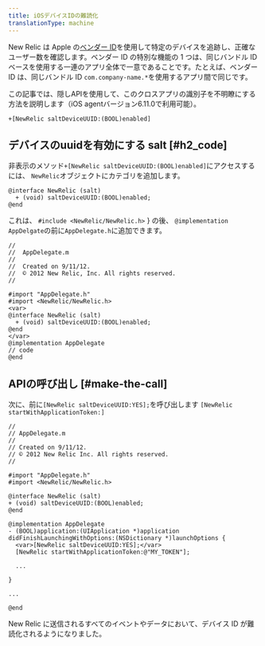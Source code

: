 ```yaml
---
title: iOSデバイスIDの難読化
translationType: machine
---
```


New Relic は Apple の[ベンダー ID](https://developer.apple.com/documentation/uikit/uidevice/1620059-identifierforvendor)を使用して特定のデバイスを追跡し、正確なユーザー数を確認します。ベンダー ID の特別な機能の 1 つは、同じバンドル ID ベースを使用する一連のアプリ全体で一意であることです。たとえば、ベンダー ID は、同じバンドル ID `com.company-name.*`を使用するアプリ間で同じです。

この記事では、隠しAPIを使用して、このクロスアプリの識別子を不明瞭にする方法を説明します（iOS agentバージョン6.11.0で利用可能）。

```
+[NewRelic saltDeviceUUID:(BOOL)enabled]
```

## デバイスのuuidを有効にする salt [#h2_code]

非表示のメソッド`+[NewRelic saltDeviceUUID:(BOOL)enabled]`にアクセスするには、 `NewRelic`オブジェクトにカテゴリを追加します。

```
@interface NewRelic (salt)
  + (void) saltDeviceUUID:(BOOL)enabled;
@end
```

これは、 `#include <NewRelic/NewRelic.h>` } の後、 `@implementation AppDelgate`の前に`AppDelegate.h`に追加できます。

```
//
//  AppDelegate.m
// 
//  Created on 9/11/12.
//  © 2012 New Relic, Inc. All rights reserved.
//

#import "AppDelegate.h"
#import <NewRelic/NewRelic.h>
<var>
@interface NewRelic (salt) 
  + (void) saltDeviceUUID:(BOOL)enabled;
@end
</var>
@implementation AppDelegate
// code 
@end
```

## APIの呼び出し [#make-the-call]

次に、前に`[NewRelic saltDeviceUUID:YES];`を呼び出します `[NewRelic startWithApplicationToken:]`

```
// 
// AppDelegate.m 
// 
// Created on 9/11/12. 
// © 2012 New Relic Inc. All rights reserved. 
//

#import "AppDelegate.h"
#import <NewRelic/NewRelic.h>

@interface NewRelic (salt)
+ (void) saltDeviceUUID:(BOOL)enabled;
@end

@implementation AppDelegate
- (BOOL)application:(UIApplication *)application didFinishLaunchingWithOptions:(NSDictionary *)launchOptions {
  <var>[NewRelic saltDeviceUUID:YES];</var>
  [NewRelic startWithApplicationToken:@"MY_TOKEN"];

  ...

}

...

@end
```

New Relic に送信されるすべてのイベントやデータにおいて、デバイス ID が難読化されるようになりました。